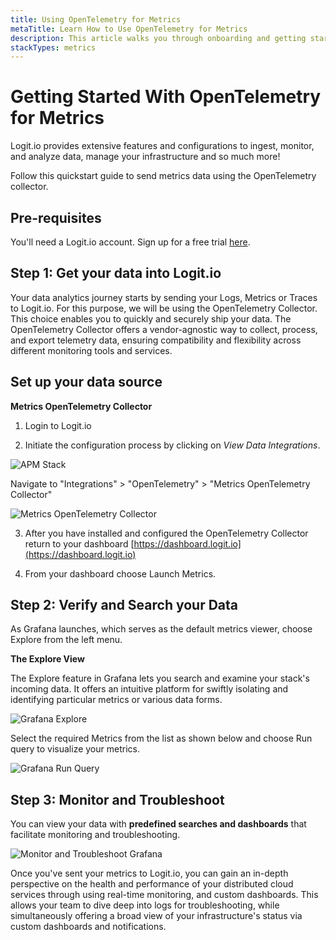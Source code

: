 ```yaml
---
title: Using OpenTelemetry for Metrics
metaTitle: Learn How to Use OpenTelemetry for Metrics
description: This article walks you through onboarding and getting started sending data using OpenTelemetry to your Metrics Stack in Logit.io
stackTypes: metrics
---
```


# Getting Started With OpenTelemetry for Metrics

Logit.io provides extensive features and configurations to ingest, 
monitor, and analyze data, manage your infrastructure and so much more!

Follow this quickstart guide to send metrics data using the OpenTelemetry collector.

## Pre-requisites

You'll need a Logit.io account. Sign up for a free 
trial [here](https://dashboard.logit.io/sign-up?utm_source=GettingStartedGuideOpenTelemetryMetrics&utm_medium=SignUp).

## Step 1: Get your data into Logit.io

Your data analytics journey starts by sending your Logs, Metrics or Traces to 
Logit.io. For this purpose, we will be using the OpenTelemetry Collector. This 
choice enables you to quickly and securely ship your data. The OpenTelemetry 
Collector offers a vendor-agnostic way to collect, process, and export telemetry 
data, ensuring compatibility and flexibility across different monitoring tools and services.

## Set up your data source

**Metrics OpenTelemetry Collector**

1. Login to Logit.io

2. Initiate the configuration process by clicking on _View Data Integrations_.

![APM Stack](@/images/help/apm/overview/apm-stack.png) 

Navigate to "Integrations" > "OpenTelemetry" > "Metrics OpenTelemetry Collector"

![Metrics OpenTelemetry Collector](@/images/help/getting-started/metrics-opentelemetry-collector.png)

3. After you have installed and configured the OpenTelemetry Collector return to your dashboard [https://dashboard.logit.io](https://dashboard.logit.io)

4. From your dashboard choose Launch Metrics.

## Step 2: Verify and Search your Data

As Grafana launches, which serves as the default metrics viewer, choose Explore from the left menu.

**The Explore View**

The Explore feature in Grafana lets you search and examine your stack's incoming data. It offers an intuitive platform for swiftly isolating and identifying particular metrics or various data forms.

![Grafana Explore](@/images/help/getting-started/grafana-explore.png)

Select the required Metrics from the list as shown below and choose Run query to visualize your metrics.

![Grafana Run Query](@/images/help/getting-started/grafana-run-query.png)

## Step 3: Monitor and Troubleshoot

You can view your data with **predefined searches and dashboards** that facilitate monitoring and troubleshooting.

![Monitor and Troubleshoot Grafana](@/images/help/getting-started/monitor-grafana.png)

Once you've sent your metrics to Logit.io, you can gain an in-depth perspective 
on the health and performance of your distributed cloud services through using 
real-time monitoring, and custom dashboards. This allows your team to dive deep 
into logs for troubleshooting, while simultaneously offering a broad view of 
your infrastructure's status via custom dashboards and notifications.